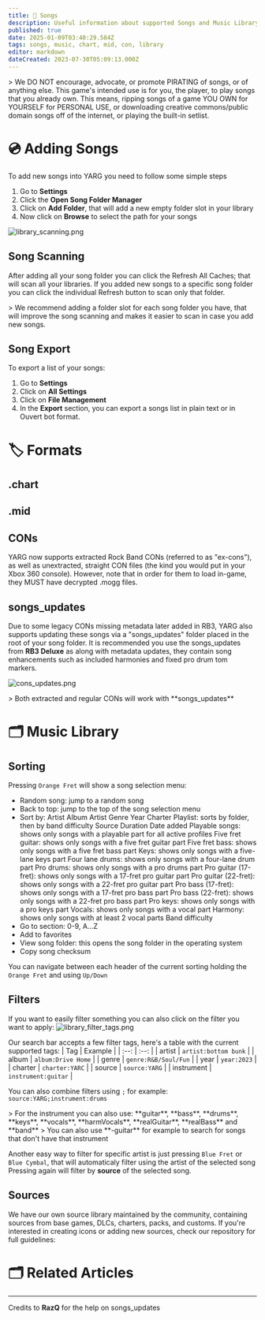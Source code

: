 ```yaml
---
title: 🎵 Songs
description: Useful information about supported Songs and Music Library
published: true
date: 2025-01-09T03:40:29.584Z
tags: songs, music, chart, mid, con, library
editor: markdown
dateCreated: 2023-07-30T05:09:13.000Z
---
```


<Aside>
> We DO NOT encourage, advocate, or promote PIRATING of songs, or of anything else. This game's intended use is for you, the player, to play songs that you already own. This means, ripping songs of a game YOU OWN for YOURSELF for PERSONAL USE, or downloading creative commons/public domain songs off of the internet, or playing the built-in setlist.
</Aside>


# 💿 Adding Songs
To add new songs into YARG you need to follow some simple steps
1. Go to **Settings**
1. Click the **Open Song Folder Manager**
1. Click on **Add Folder**, that will add a new empty folder slot in your library
1. Now click on **Browse** to select the path for your songs

![library_scanning.png](./images/library_scanning.png)

## Song Scanning
After adding all your song folder you can click the Refresh All Caches; that will scan all your libraries.
If you added new songs to a specific song folder you can click the individual Refresh button to scan only that folder.

<Aside>
> We recommend adding a folder slot for each song folder you have, that will improve the song scanning and makes it easier to scan in case you add new songs.
</Aside>

## Song Export
To export a list of your songs:
1. Go to **Settings**
1. Click on **All Settings**
1. Click on **File Management**
1. In the **Export** section, you can export a songs list in plain text or in Ouvert bot format.

# 🏷️ Formats

## .chart

## .mid

## CONs
YARG now supports extracted Rock Band CONs (referred to as "ex-cons"), as well as unextracted, straight CON files (the kind you would put in your Xbox 360 console). However, note that in order for them to load in-game, they MUST have decrypted .mogg files.

## songs_updates
Due to some legacy CONs missing metadata later added in RB3, YARG also supports updating these songs via a "songs_updates" folder placed in the root of your song folder. It is recommended you use the songs_updates from **RB3 Deluxe** as along with metadata updates, they contain song enhancements such as included harmonies and fixed pro drum tom markers.

![cons_updates.png](./images/cons_updates.png)

<Aside>
> Both extracted and regular CONs will work with **songs_updates**
</Aside>

# 🗂️ Music Library
## Sorting
Pressing `Orange Fret` will show a song selection menu:

- Random song: jump to a random song
- Back to top: jump to the top of the song selection menu
- Sort by:
Artist
Album
Artist
Genre
Year
Charter
Playlist: sorts by folder, then by band difficulty
Source
Duration
Date added
Playable songs: shows only songs with a playable part for all active profiles
Five fret guitar: shows only songs with a five fret guitar part
Five fret bass: shows only songs with a five fret bass part
Keys: shows only songs with a five-lane keys part
Four lane drums: shows only songs with a four-lane drum part
Pro drums: shows only songs with a pro drums part
Pro guitar (17-fret): shows only songs with a 17-fret pro guitar part
Pro guitar (22-fret): shows only songs with a 22-fret pro guitar part
Pro bass (17-fret): shows only songs with a 17-fret pro bass part
Pro bass (22-fret): shows only songs with a 22-fret pro bass part
Pro keys: shows only songs with a pro keys part
Vocals: shows only songs with a vocal part
Harmony: shows only songs with at least 2 vocal parts
Band difficulty
- Go to section: 0-9, A...Z
- Add to favorites
- View song folder: this opens the song folder in the operating system
- Copy song checksum

You can navigate between each header of the current sorting holding the `Orange Fret` and using `Up/Down`

## Filters
If you want to easily filter something you can also click on the filter you want to apply:
![library_filter_tags.png](./images/library_filter_tags.png)

Our search bar accepts a few filter tags, here's a table with the current supported tags:
| Tag | Example |
| :--: | :--: |
| artist | `artist:bottom bunk` |
| album | `album:Drive Home` |
| genre | `genre:R&B/Soul/Fun` |
| year | `year:2023` |
| charter | `charter:YARC` |
| source | `source:YARG` |
| instrument | `instrument:guitar` |

You can also combine filters using `;` for example: `source:YARG;instrument:drums`

<Aside>
> For the instrument you can also use: **guitar**, **bass**, **drums**, **keys**, **vocals**, **harmVocals**, **realGuitar**, **realBass** and **band**
> You can also use **-guitar** for example to search for songs that don't have that instrument
</Aside>

Another easy way to filter for specific artist is just pressing `Blue Fret` or `Blue Cymbal`, that will automaticaly filter using the artist of the selected song
Pressing again will filter by **source** of the selected song.

## Sources
We have our own source library maintained by the community, containing sources from base games, DLCs, charters, packs, and customs.
If you're interested in creating icons or adding new sources, check our repository for full guidelines:

<LinkCard title="📑 Repository" description="Guidelines on how to add new sources" href="https://github.com/YARC-Official/OpenSource" />
<LinkCard title="🔎 Webviewer" description="Easiest way to visualize our current sources" href="https://opensource.yarg.in/" />

# 🗂️ Related Articles

<LinkCard title="💽 Official Setlist" description="Information about our Official Setlist" href="/songs/setlist" />
<LinkCard title="🎼 Charting Guidelines" description="Some guidelines on how to chart for YARG" href="/songs/charting" />


---

Credits to **RazQ** for the help on songs_updates
